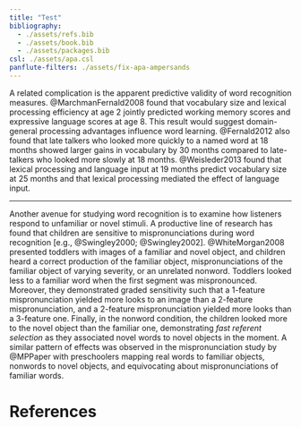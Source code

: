 ```yaml
--- 
title: "Test"
bibliography: 
  - ./assets/refs.bib
  - ./assets/book.bib
  - ./assets/packages.bib
csl: ./assets/apa.csl
panflute-filters: ./assets/fix-apa-ampersands
---
```


A related complication is the apparent predictive validity of word
recognition measures. @MarchmanFernald2008 found that vocabulary size
and lexical processing efficiency at age 2 jointly predicted working
memory scores and expressive language scores at age 8. This result would
suggest domain-general processing advantages influence word learning.
@Fernald2012 also found that late talkers who looked more quickly to a
named word at 18 months showed larger gains in vocabulary by 30 months
compared to late-talkers who looked more slowly at 18 months.
@Weisleder2013 found that lexical processing and language input at 19
months predict vocabulary size at 25 months and that lexical processing
mediated the effect of language input.

***

Another avenue for studying word recognition is to examine how listeners
respond to unfamiliar or novel stimuli. A productive line of research
has found that children are sensitive to mispronunciations during word
recognition [e.g., @Swingley2000; @Swingley2002]. @WhiteMorgan2008
presented toddlers with images of a familiar and novel object, and
children heard a correct production of the familiar object,
mispronunciations of the familiar object of varying severity, or an
unrelated nonword. Toddlers looked less to a familiar word when the
first segment was mispronounced. Moreover, they demonstrated graded
sensitivity such that a 1-feature mispronunciation yielded more looks to
an image than a 2-feature mispronunciation, and a 2-feature
mispronunciation yielded more looks than a 3-feature one. Finally, in
the nonword condition, the children looked more to the novel object than
the familiar one, demonstrating *fast referent selection* as they
associated novel words to novel objects in the moment. A similar pattern
of effects was observed in the mispronunciation study by @MPPaper with
preschoolers mapping real words to familiar objects, nonwords to novel
objects, and equivocating about mispronunciations of familiar words.

# References {-}

<!-- This manually sets the header for this unnumbered chapter. -->
\markboth{References}{References}

\sloppy

<!--To remove the indentation of the first entry.-->
\noindent

<!-- To create a hanging indent and spacing between entries. These 
three lines may need to be removed for styles that don't require the 
hanging indent. -->
\setlength{\parindent}{-0.20in}
\setlength{\leftskip}{0.20in}
\setlength{\parskip}{8pt}
